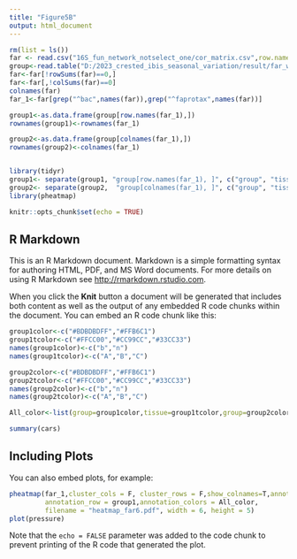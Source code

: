 ---
title: "Figure5B"
output: html_document
---

```{r setup, include=FALSE}
rm(list = ls())
far <- read.csv("16S_fun_network_notselect_one/cor_matrix.csv",row.names = 1)
group<-read.table("D:/2023_crested_ibis_seasonal_variation/result/far_wsw.txt",row.names = 1)
far<-far[!rowSums(far)==0,]
far<-far[,!colSums(far)==0]
colnames(far)
far_1<-far[grep("^bac",names(far)),grep("^faprotax",names(far))]

group1<-as.data.frame(group[row.names(far_1),])
rownames(group1)<-rownames(far_1)

group2<-as.data.frame(group[colnames(far_1),])
rownames(group2)<-colnames(far_1)


library(tidyr)
group1<- separate(group1, "group[row.names(far_1), ]", c("group", "tissue"),sep = "_")#分列
group2<- separate(group2,  "group[colnames(far_1), ]", c("group", "tissue"),sep = "_")#分列
library(pheatmap)

knitr::opts_chunk$set(echo = TRUE)
```

## R Markdown

This is an R Markdown document. Markdown is a simple formatting syntax for authoring HTML, PDF, and MS Word documents. For more details on using R Markdown see <http://rmarkdown.rstudio.com>.

When you click the **Knit** button a document will be generated that includes both content as well as the output of any embedded R code chunks within the document. You can embed an R code chunk like this:

```{r cars}
group1color<-c("#BDBDBDFF","#FFB6C1")
group1tcolor<-c("#FFCC00","#CC99CC","#33CC33")
names(group1color)<-c("b","n")
names(group1tcolor)<-c("A","B","C")

group2color<-c("#BDBDBDFF","#FFB6C1")
group2tcolor<-c("#FFCC00","#CC99CC","#33CC33")
names(group2color)<-c("b","n")
names(group2tcolor)<-c("A","B","C")

All_color<-list(group=group1color,tissue=group1tcolor,group=group2color,tissue=group2tcolor)

summary(cars)
```

## Including Plots

You can also embed plots, for example:

```{r pressure, echo=FALSE}
pheatmap(far_1,cluster_cols = F, cluster_rows = F,show_colnames=T,annotation_col=group2,
         annotation_row = group1,annotation_colors = All_color,
         filename = "heatmap_far6.pdf", width = 6, height = 5)
plot(pressure)
```

Note that the `echo = FALSE` parameter was added to the code chunk to prevent printing of the R code that generated the plot.
